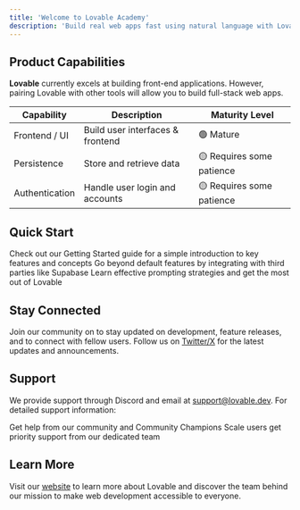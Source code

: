 ```yaml
---
title: 'Welcome to Lovable Academy'
description: 'Build real web apps fast using natural language with Lovable'
---
```




## Product Capabilities

**Lovable** currently excels at building front-end applications. However, pairing Lovable with other tools will allow you to build full-stack web apps.

| Capability     | Description                      | Maturity Level            |
| -------------- | -------------------------------- | ------------------------- |
| Frontend / UI  | Build user interfaces & frontend | 🟢 Mature                 |
| Persistence    | Store and retrieve data          | 🟡 Requires some patience |
| Authentication | Handle user login and accounts   | 🟡 Requires some patience |

## Quick Start

<CardGroup cols={1}>
  <Card title="Getting Started" icon="book" href="/user-guides/quickstart">
    Check out our Getting Started guide for a simple introduction to key features and concepts
  </Card>

  <Card title="Integrations" icon="link" href="/integrations">
    Go beyond default features by integrating with third parties like Supabase
  </Card>

  <Card title="Tips and Tricks" icon="lightbulb" href="/tips-tricks">
    Learn effective prompting strategies and get the most out of Lovable
  </Card>
</CardGroup>

## Stay Connected

Join our community on <DiscordLink /> to stay updated on development, feature releases, and to connect with fellow users. Follow us on [Twitter/X](https://twitter.com/Lovable_dev) for the latest updates and announcements.

## Support

We provide support through Discord and email at [support@lovable.dev](mailto:support@lovable.dev). For detailed support information:

<CardGroup cols={2}>
  <Card title="Community Support" icon="discord" href={discordInviteLink}>
    Get help from our community and Community Champions
  </Card>

  <Card title="Priority Support" icon="envelope" href="mailto:support@lovable.dev">
    Scale users get priority support from our dedicated team
  </Card>
</CardGroup>

## Learn More

Visit our [website](https://lovable.dev) to learn more about Lovable and discover the team behind our mission to make web development accessible to everyone.
